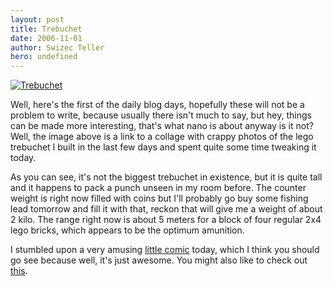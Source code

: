 ```yaml
---
layout: post
title: Trebuchet
date: 2006-11-01
author: Swizec Teller
hero: undefined
---
```


[![Trebuchet](/includes/editor_upload/Image/trebuchet_thumb.jpg "Trebuchet")](http://swizec.com/trebuchet.jpg)

Well, here's the first of the daily blog days, hopefully these will not be a problem to write, because usually there isn't much to say, but hey, things can be made more interesting, that's what nano is about anyway is it not? Well, the image above is a link to a collage with crappy photos of the lego trebuchet I built in the last few days and spent quite some time tweaking it today.

As you can see, it's not the biggest trebuchet in existence, but it is quite tall and it happens to pack a punch unseen in my room before. The counter weight is right now filled with coins but I'll probably go buy some fishing lead tomorrow and fill it with that, reckon that will give me a weight of about 2 kilo. The range right now is about 5 meters for a block of four regular 2x4 lego bricks, which appears to be the optimum amunition.



I stumbled upon a very amusing [little comic](http://jenwang.net/art/comics/touchfood/) today, which I think you should go see because well, it's just awesome. You might also like to check out [this](http://swizec.com/index.php/mode=pages/submode=NaNoWriMo).
